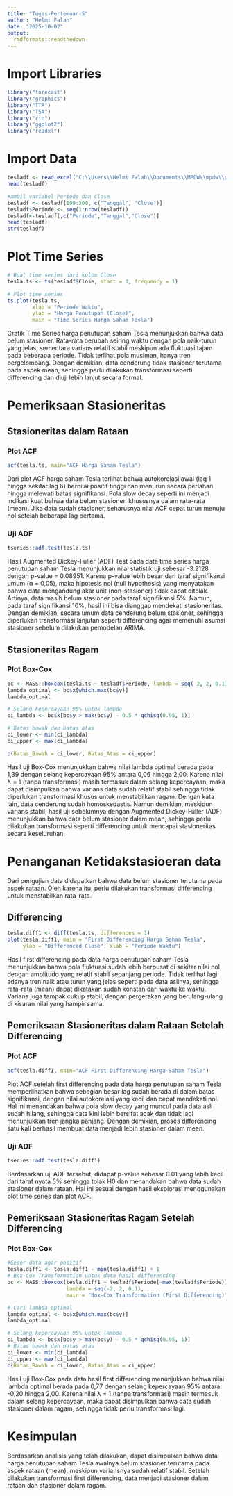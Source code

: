 ```yaml
---
title: "Tugas-Pertemuan-5"
author: "Helmi Falah"
date: "2025-10-02"
output: 
  rmdformats::readthedown
---
```


# Import Libraries
```r
library("forecast")
library("graphics")
library("TTR")
library("TSA")
library("rio")
library("ggplot2")
library("readxl")
```

# Import Data
```r
tesladf <- read_excel("C:\\Users\\Helmi Falah\\Documents\\MPDW\\mpdw\\pertemuan 2\\TSLA_weekly.xlsx")
head(tesladf)
```

```r
#ambil variabel Periode dan Close
tesladf <- tesladf[199:300, c("Tanggal", "Close")]
tesladf$Periode <- seq(1:nrow(tesladf))
tesladf<-tesladf[,c("Periode","Tanggal","Close")]
head(tesladf)
str(tesladf)
```

# Plot Time Series


```r
# Buat time series dari kolom Close
tesla.ts <- ts(tesladf$Close, start = 1, frequency = 1)

# Plot time series
ts.plot(tesla.ts,
        xlab = "Periode Waktu",
        ylab = "Harga Penutupan (Close)",
        main = "Time Series Harga Saham Tesla")
```

Grafik Time Series harga penutupan saham Tesla menunjukkan bahwa data belum stasioner. Rata-rata berubah seiring waktu dengan pola naik-turun yang jelas, sementara varians relatif stabil meskipun ada fluktuasi tajam pada beberapa periode. Tidak terlihat pola musiman, hanya tren bergelombang. Dengan demikian, data cenderung tidak stasioner terutama pada aspek mean, sehingga perlu dilakukan transformasi seperti differencing dan diuji lebih lanjut secara formal.

# Pemeriksaan Stasioneritas

## Stasioneritas dalam Rataan

### Plot ACF

```r
acf(tesla.ts, main="ACF Harga Saham Tesla")
```

Dari plot ACF harga saham Tesla terlihat bahwa autokorelasi awal (lag 1 hingga sekitar lag 6) bernilai positif tinggi dan menurun secara perlahan hingga melewati batas signifikansi. Pola slow decay seperti ini menjadi indikasi kuat bahwa data belum stasioner, khususnya dalam rata-rata (mean). Jika data sudah stasioner, seharusnya nilai ACF cepat turun menuju nol setelah beberapa lag pertama.

### Uji ADF

```r
tseries::adf.test(tesla.ts)
```
Hasil Augmented Dickey-Fuller (ADF) Test pada data time series harga penutupan saham Tesla menunjukkan nilai statistik uji sebesar -3.2128 dengan p-value = 0.08951. Karena p-value lebih besar dari taraf signifikansi umum (α = 0,05), maka hipotesis nol (null hypothesis) yang menyatakan bahwa data mengandung akar unit (non-stasioner) tidak dapat ditolak. Artinya, data masih belum stasioner pada taraf signifikansi 5%. Namun, pada taraf signifikansi 10%, hasil ini bisa dianggap mendekati stasioneritas. Dengan demikian, secara umum data cenderung belum stasioner, sehingga diperlukan transformasi lanjutan seperti differencing agar memenuhi asumsi stasioner sebelum dilakukan pemodelan ARIMA.

## Stasioneritas Ragam

### Plot Box-Cox

```r
bc <- MASS::boxcox(tesla.ts ~ tesladf$Periode, lambda = seq(-2, 2, 0.1))
lambda_optimal <- bc$x[which.max(bc$y)]
lambda_optimal
```

```r
# Selang kepercayaan 95% untuk lambda
ci_lambda <- bc$x[bc$y > max(bc$y) - 0.5 * qchisq(0.95, 1)]

# Batas bawah dan batas atas
ci_lower <- min(ci_lambda)
ci_upper <- max(ci_lambda)

c(Batas_Bawah = ci_lower, Batas_Atas = ci_upper)
```

Hasil uji Box-Cox menunjukkan bahwa nilai lambda optimal berada pada 1,39 dengan selang kepercayaan 95% antara 0,06 hingga 2,00. Karena nilai λ = 1 (tanpa transformasi) masih termasuk dalam selang kepercayaan, maka dapat disimpulkan bahwa varians data sudah relatif stabil sehingga tidak diperlukan transformasi khusus untuk menstabilkan ragam. Dengan kata lain, data cenderung sudah homoskedastis. Namun demikian, meskipun varians stabil, hasil uji sebelumnya dengan Augmented Dickey-Fuller (ADF) menunjukkan bahwa data belum stasioner dalam mean, sehingga perlu dilakukan transformasi seperti differencing untuk mencapai stasioneritas secara keseluruhan.

# Penanganan Ketidakstasioeran data

Dari pengujian data didapatkan bahwa data belum stasioner terutama pada aspek rataan. Oleh karena itu, perlu dilakukan transformasi differencing untuk menstabilkan rata-rata.

## Differencing

```r
tesla.diff1 <- diff(tesla.ts, differences = 1)
plot(tesla.diff1, main = "First Differencing Harga Saham Tesla",
     ylab = "Differenced Close", xlab = "Periode Waktu")
```
Hasil first differencing pada data harga penutupan saham Tesla menunjukkan bahwa pola fluktuasi sudah lebih berpusat di sekitar nilai nol dengan amplitudo yang relatif stabil sepanjang periode. Tidak terlihat lagi adanya tren naik atau turun yang jelas seperti pada data aslinya, sehingga rata-rata (mean) dapat dikatakan sudah konstan dari waktu ke waktu. Varians juga tampak cukup stabil, dengan pergerakan yang berulang-ulang di kisaran nilai yang hampir sama.

## Pemeriksaan Stasioneritas dalam Rataan Setelah Differencing

### Plot ACF
```r
acf(tesla.diff1, main="ACF First Differencing Harga Saham Tesla")
```

Plot ACF setelah first differencing pada data harga penutupan saham Tesla memperlihatkan bahwa sebagian besar lag sudah berada di dalam batas signifikansi, dengan nilai autokorelasi yang kecil dan cepat mendekati nol. Hal ini menandakan bahwa pola slow decay yang muncul pada data asli sudah hilang, sehingga data kini lebih bersifat acak dan tidak lagi menunjukkan tren jangka panjang. Dengan demikian, proses differencing satu kali berhasil membuat data menjadi lebih stasioner dalam mean.

### Uji ADF
```r
tseries::adf.test(tesla.diff1)
```
Berdasarkan uji ADF tersebut, didapat p-value sebesar 0.01 yang lebih kecil dari taraf nyata 5% sehingga tolak H0 dan menandakan bahwa data sudah stasioner dalam rataan. Hal ini sesuai dengan hasil eksplorasi menggunakan plot time series dan plot ACF.

## Pemeriksaan Stasioneritas Ragam Setelah Differencing

### Plot Box-Cox
```r
#Geser data agar positif
tesla.diff1 <- tesla.diff1 - min(tesla.diff1) + 1
# Box-Cox Transformation untuk data hasil differencing
bc <- MASS::boxcox(tesla.diff1 ~ tesladf$Periode[-max(tesladf$Periode)], 
                   lambda = seq(-2, 2, 0.1),
                   main = "Box-Cox Transformation (First Differencing)")

# Cari lambda optimal
lambda_optimal <- bc$x[which.max(bc$y)]
lambda_optimal

# Selang kepercayaan 95% untuk lambda
ci_lambda <- bc$x[bc$y > max(bc$y) - 0.5 * qchisq(0.95, 1)] 
# Batas bawah dan batas atas
ci_lower <- min(ci_lambda)
ci_upper <- max(ci_lambda)
c(Batas_Bawah = ci_lower, Batas_Atas = ci_upper)
```

Hasil uji Box-Cox pada data hasil first differencing menunjukkan bahwa nilai lambda optimal berada pada 0,77 dengan selang kepercayaan 95% antara -0,20 hingga 2,00. Karena nilai λ = 1 (tanpa transformasi) masih termasuk dalam selang kepercayaan, maka dapat disimpulkan bahwa data sudah stasioner dalam ragam, sehingga tidak perlu transformasi lagi.

# Kesimpulan

Berdasarkan analisis yang telah dilakukan, dapat disimpulkan bahwa data harga penutupan saham Tesla awalnya belum stasioner terutama pada aspek rataan (mean), meskipun variansnya sudah relatif stabil. Setelah dilakukan transformasi first differencing, data menjadi stasioner dalam rataan dan stasioner dalam ragam.